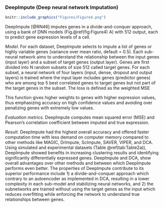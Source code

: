 
### DeepImpute (Deep neural network Imputation) {#deepimpute}

```r
knitr::include_graphics("Figures/Figure4.png") 
```

DeepImpute [@RN46]<!--[17]--> imputes genes in a divide-and-conquer approach, using a bank of DNN models (Fig.\@ref(fig:Figure4) A) with 512 output, each to predict gene expression levels of a cell. 

*Model.* For each dataset, DeepImpute selects to impute a list of genes or highly variable genes (variance over mean ratio, default = 0.5). Each sub-neural network aims to understand the relationship between the input genes (input layer) and a subset of target genes (output layer). Genes are first divided into N random subsets of size 512 called target genes. For each subset, a neural network of four layers (input, dense, dropout and output layers) is trained where the input layer includes genes (predictor genes) who are among top 5 best correlated genes to target genes but not part of the target genes in the subset. The loss is defined as the weighted MSE 

\begin{equation}
\mathcal{L}_{c}=\sum x_{n}(x_{n}-\hat{x}_{n})^{2}(\#eq:eq15)
\end{equation}


This function gives higher weights to genes with higher expression values, thus emphasizing accuracy on high confidence values and avoiding over penalizing genes with extremely low values. 

*Evaluation metrics.* DeepImpute computes mean squared error (MSE) and Pearson's correlation coefficient between imputed and true expression. 

*Result.* DeepImpute had the highest overall accuracy and offered faster computation time with less demand on computer memory compared to other methods like MAGIC, DrImpute, ScImpute, SAVER, VIPER, and DCA. Using simulated and experimental datasets (Table \@ref(tab:Table2a)), DeepImpute showed benefits in increasing clustering results and identifying significantly differentially expressed genes. DeepImpute and DCA, show overall advantages over other methods and between which DeepImpute performs even better. The properties of DeepImpute contribute to its superior performance include 1) a divide-and-conquer approach which contrary to an autoencoder as implemented in DCA, resulting in a lower complexity in each sub-model and stabilizing neural networks, and 2) the subnetworks are trained without using the target genes as the input which reduces overfitting while enforcing the network to understand true relationships between genes.











